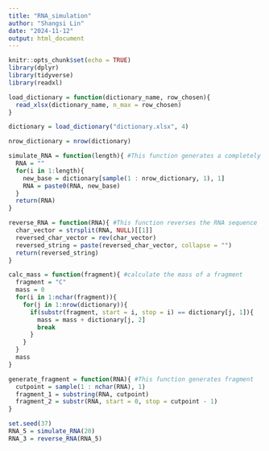 ```yaml
---
title: "RNA_simulation"
author: "Shangsi Lin"
date: "2024-11-12"
output: html_document
---
```


```r
knitr::opts_chunk$set(echo = TRUE)
library(dplyr)
library(tidyverse)
library(readxl)
```

```r
load_dictionary = function(dictionary_name, row_chosen){
  read_xlsx(dictionary_name, n_max = row_chosen)
}

dictionary = load_dictionary("dictionary.xlsx", 4)

nrow_dictionary = nrow(dictionary)
```


```r
simulate_RNA = function(length){ #This function generates a completely random RNA sequence
  RNA = ""
  for(i in 1:length){
    new_base = dictionary[sample(1 : nrow_dictionary, 1), 1]
    RNA = paste0(RNA, new_base)
  }
  return(RNA)
}

reverse_RNA = function(RNA){ #This function reverses the RNA sequence
  char_vector = strsplit(RNA, NULL)[[1]]
  reversed_char_vector = rev(char_vector)
  reversed_string = paste(reversed_char_vector, collapse = "")
  return(reversed_string)
}

calc_mass = function(fragment){ #calculate the mass of a fragment
  fragment = "C"
  mass = 0
  for(i in 1:nchar(fragment)){
    for(j in 1:nrow(dictionary)){
      if(substr(fragment, start = i, stop = i) == dictionary[j, 1]){
        mass = mass + dictionary[j, 2]
        break
      }
    }
  }
  mass
}

generate_fragment = function(RNA){ #This function generates fragment
  cutpoint = sample(1 : nchar(RNA), 1)
  fragment_1 = substring(RNA, cutpoint)
  fragment_2 = substr(RNA, start = 0, stop = cutpoint - 1)
}
```

```r
set.seed(37)
RNA_5 = simulate_RNA(20)
RNA_3 = reverse_RNA(RNA_5)

```

